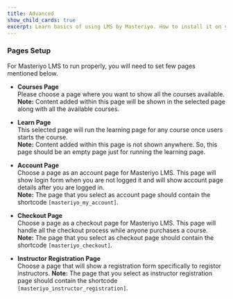 ```yaml
---
title: Advanced
show_child_cards: true
excerpt: Learn basics of using LMS by Masteriyo. How to install it on your WordPress setup.
---
```


### Pages Setup

For Masteriyo LMS to run properly, you will need to set few pages mentioned below.

- **Courses Page**  
  Please choose a page where you want to show all the courses available.<br />
 <Callout> **Note:** Content added within this page will be shown in the selected page along with all the available courses. </Callout>

- **Learn Page**  
  This selected page will run the learning page for any course once users starts the course.<br />
 <Callout> **Note:** Content added within this page is not shown anywhere. So, this page should be an empty page just for running the learning page. </Callout>

- **Account Page**  
  Choose a page as an account page for Masteriyo LMS. This page will show login form when you are not logged it and will show account page details
  after you are logged in.<br />
 <Callout> **Note:** The page that you select as account page should contain the shortcode `[masteriyo_my_account]`. </Callout>

- **Checkout Page**  
  Choose a page as a checkout page for Masteriyo LMS. This page will handle all the checkout process while anyone purchases a course.<br />
 <Callout> **Note:** The page that you select as checkout page should contain the shortcode `[masteriyo_checkout]`. </Callout>

- **Instructor Registration Page**  
  Choose a page that will show a registration form specifically to registor instructors.
 <Callout> **Note:** The page that you select as instructor registration page should contain the shortcode `[masteriyo_instructor_registration]`. </Callout>
